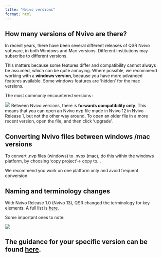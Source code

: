 ```yaml
---
title: "Nvivo versions"
format: html
---
```


## How many versions of Nvivo are there? 
  
  In recent years, there have been several different releases of QSR Nvivo software, in both Windows and Mac versions. Different institutions may subscribe    to different versions. 

  This matters because some features differ and compatibility cannot always be assumed, which can be quite annoying. 
  Where possible, we recommend working with a **windows version**, because you have more advanced features available. Some windows features are 'hidden' for the    mac versions. 
  
  The most commonly encountered versions :
  
  ![](Images/Nvivo versions table-1.png)
Between Nvivo versions, there is **forwards compatibility only**. 
This means that you can open an Nvivo nvp file made in Nvivo 12 in Nvivo Release 1, but not the other way around. To open an older file in a more recent version, open the file, and then click ‘upgrade’. 

## Converting Nvivo files between windows /mac versions

  To convert .nvp files (windows) to .nvpx (mac), do this within the windows platform, by choosing ‘copy project’-> copy to...
  
  We recommend you work on one platform only and avoid frequent conversion.

## Naming and terminology changes

With Nvivo Release 1.0 (Nvivo 13), QSR changed the terminology for key elements. A full list is [here](https://help-nv.qsrinternational.com/20/win/Content/about-nvivo/terminology-changes.htm). 

Some important ones to note: 

![](Images/Naming-1 2.png)

## The guidance for your specific version can be found [here](resources.qmd). 
